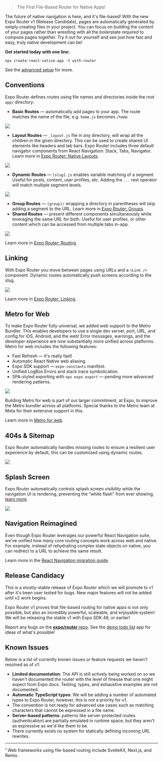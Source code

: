
<Title date="2021-05-28T00:16:51.286Z">Introducing: Expo Run Commands</Title>

> The First File-Based Router for Native Apps!

The future of native navigation is here, and it's file-based! With the new Expo Router v1 (Release Candidate), pages are automatically generated by simply creating files in your project. You can focus on building the content of your pages rather than wrestling with all the boilerplate required to compose pages together. Try it out for yourself and see just how fast and easy, truly native development can be!

**Get started today with one line:**

```
npx create-react-native-app -t with-router
```

See the [advanced setup](https://expo.github.io/router/docs/) for more.

## Conventions

Expo Router defines routes using file names and directories inside the root `app/` directory:

- **Basic Routes** — automatically add pages to your app. The route matches the name of the file, e.g. `home.js` becomes `/home`

![](./images/route.png)

- **Layout Routes** — `_layout.js` file in any directory, will wrap all the children in the given directory. This can be used to create shared UI elements like headers and tab bars. Expo Router includes three default navigator components from React Navigation: Stack, Tabs, Navigator. Learn more in [Expo Router: Native Layouts](https://expo.github.io/router/docs/features/routing#native-layouts).

![](./images/layout-route.png)

- **Dynamic Routes** — `[slug].js` enables variable matching of a segment. Useful for posts, content, user profiles, etc. Adding the `...` rest operator will match multiple segment levels.

![](./images/dynamic-route.png)

- **Group Routes** — `(group)/` wrapping a directory in parentheses will skip adding a segment to the URL. Learn more in [Expo Router: Groups](https://expo.github.io/router/docs/features/routing#groups).
- **Shared Routes** — present different components simultaneously while leveraging the same URL for both. Useful for user profiles, or other content which can be accessed from multiple tabs in-app.

![](./images/shared-routes.png)

Learn more in [Expo Router: Routing](https://expo.github.io/router/docs/features/routing).

## Linking

With Expo Router you move between pages using URLs and a `<Link />` component. Dynamic routes automatically push screens according to the slug.

![](./images/link.png)

Learn more in [Expo Router: Linking](https://expo.github.io/router/docs/features/linking).

## Metro for Web

To make Expo Router fully universal, we added web support to the Metro Bundler. This enables developers to use a single dev server, port, URL, and config for iOS, Android, and the web! Error messages, warnings, and the developer experience are now substantially more unified across platforms. Metro for web includes the following features:

- Fast Refresh — it's really fast!
- Automatic React Native web aliasing.
- Expo SDK support — `expo-constants` manifest.
- Unified LogBox Errors and stack trace symbolication.
- SPA-styled exporting with `npx expo export` — pending more advanced rendering patterns.

![](./images/error-overlay.png)

Building Metro for web is part of our larger commitment, at Expo, to improve the Metro bundler across all platforms. Special thanks to the Metro team at Meta for their extensive support in this.

Learn more in [Metro for web](https://docs.expo.dev/guides/customizing-metro/#web-support).

## 404s & Sitemap

Expo Router automatically handles missing routes to ensure a resilient user experience by default, this can be customized using dynamic routes.

![](./images/directory.png)

## Splash Screen

Expo Router automatically controls splash screen visibility while the navigation UI is rendering, preventing the “white flash” from ever showing, [learn more](https://expo.github.io/router/docs/features/splash).

![](./images/splash-compare.gif)

## Navigation Reimagined

Even though Expo Router leverages our powerful React Navigation suite, we've unified how many core routing concepts work across web and native. For example, instead of rehydrating complex state objects on native, you can redirect to a URL to achieve the same result.

Learn more in the [React Navigation migration guide](https://expo.github.io/router/docs/migration/react-navigation/link).

## Release Candidacy

This is a mostly-stable release of Expo Router which we will promote to v1 after it's been user tested for bugs. New major features will not be added until v2 work begins.

Expo Router v1 proves that file-based routing for native apps is not only possible, but also an incredibly powerful, scaleable, and enjoyable system! We will be releasing the stable v1 with Expo SDK 48, or earlier!

Report any bugs on the [**expo/router** repo](https://github.com/expo/router/issues). See the [demo todo list](https://github.com/expo/router/tree/main/apps/demo) app for ideas of what's possible!

## Known Issues

Below is a list of currently known issues or feature requests we haven't resolved as of v1:

- **Limited documentation**: The API is still actively being worked on so we haven't documented the router with the level of finesse that one might expect from Expo docs. Testing, types, and exhaustive examples are not documented.
- **Automatic TypeScript types**: We will be adding a number of automated types to Expo Router, however, this is not a priority for v1.
- The convention is not ready for advanced use cases such as matching characters that cannot be expressed in a file name.
- **Server-based patterns**: patterns like server-protected routes (authentication) are partially emulated in runtime space, but they aren't as expressive as we'd like them to be.
- There currently exists no system for statically defining incoming URL rewrites.

---

¹ Web frameworks using file-based routing include SvelteKit, Next.js, and Remix.

<Thanks />
